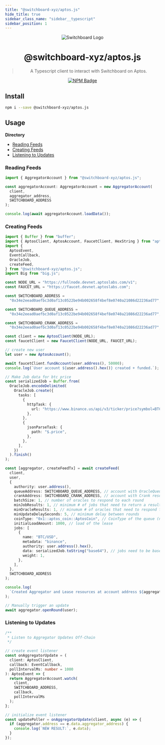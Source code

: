 ```yaml
---
title: "@switchboard-xyz/aptos.js"
hide_title: true
sidebar_class_name: "sidebar__typescript"
sidebar_position: 1
---
```


<div align="center">

![Switchboard Logo](https://github.com/switchboard-xyz/sbv2-core/raw/main/website/static/img/icons/switchboard/avatar.png)

# @switchboard-xyz/aptos.js

> A Typescript client to interact with Switchboard on Aptos.

[![NPM Badge](https://img.shields.io/github/package-json/v/switchboard-xyz/aptos-sdk?color=red&filename=javascript%2Faptos.js%2Fpackage.json&label=%40switchboard-xyz%2Faptos.js&logo=npm)](https://www.npmjs.com/package/@switchboard-xyz/aptos.js)

</div>

## Install

```bash
npm i --save @switchboard-xyz/aptos.js
```

## Usage

**Directory**

- [Reading Feeds](#reading-feeds)
- [Creating Feeds](#creating-feeds)
- [Listening to Updates](#listening-to-updates)

### Reading Feeds

```ts
import { AggregatorAccount } from "@switchboard-xyz/aptos.js";

const aggregatorAccount: AggregatorAccount = new AggregatorAccount(
  client,
  aggregator_address,
  SWITCHBOARD_ADDRESS
);

console.log(await aggregatorAccount.loadData());
```

### Creating Feeds

```ts
import { Buffer } from "buffer";
import { AptosClient, AptosAccount, FaucetClient, HexString } from "aptos";
import {
  AptosEvent,
  EventCallback,
  OracleJob,
  createFeed,
} from "@switchboard-xyz/aptos.js";
import Big from "big.js";

const NODE_URL = "https://fullnode.devnet.aptoslabs.com/v1";
const FAUCET_URL = "https://faucet.devnet.aptoslabs.com";

const SWITCHBOARD_ADDRESS =
  "0x34e2eead0aefbc3d0af13c0522be94b002658f4bef8e0740a21086d22236ad77";

const SWITCHBOARD_QUEUE_ADDRESS =
  "0x34e2eead0aefbc3d0af13c0522be94b002658f4bef8e0740a21086d22236ad77";

const SWITCHBOARD_CRANK_ADDRESS =
  "0x34e2eead0aefbc3d0af13c0522be94b002658f4bef8e0740a21086d22236ad77";

const client = new AptosClient(NODE_URL);
const faucetClient = new FaucetClient(NODE_URL, FAUCET_URL);

// create new user
let user = new AptosAccount();

await faucetClient.fundAccount(user.address(), 50000);
console.log(`User account ${user.address().hex()} created + funded.`);

// Make Job data for btc price
const serializedJob = Buffer.from(
  OracleJob.encodeDelimited(
    OracleJob.create({
      tasks: [
        {
          httpTask: {
            url: "https://www.binance.us/api/v3/ticker/price?symbol=BTCUSD",
          },
        },
        {
          jsonParseTask: {
            path: "$.price",
          },
        },
      ],
    })
  ).finish()
);

const [aggregator, createFeedTx] = await createFeed(
  client,
  user,
  {
    authority: user.address(),
    queueAddress: SWITCHBOARD_QUEUE_ADDRESS, // account with OracleQueue resource
    crankAddress: SWITCHBOARD_CRANK_ADDRESS, // account with Crank resource
    batchSize: 1, // number of oracles to respond to each round
    minJobResults: 1, // minimum # of jobs that need to return a result
    minOracleResults: 1, // minumum # of oracles that need to respond for a result
    minUpdateDelaySeconds: 5, // minimum delay between rounds
    coinType: "0x1::aptos_coin::AptosCoin", // CoinType of the queue (now only AptosCoin)
    initialLoadAmount: 1000, // load of the lease
    jobs: [
      {
        name: "BTC/USD",
        metadata: "binance",
        authority: user.address().hex(),
        data: serializedJob.toString("base64"), // jobs need to be base64 encoded strings
        weight: 1,
      },
    ],
  },
  SWITCHBOARD_ADDRESS
);

console.log(
  `Created Aggregator and Lease resources at account address ${aggregator.address}. Tx hash ${createFeedTx}`
);

// Manually trigger an update
await aggregator.openRound(user);
```

### Listening to Updates

```ts
/**
 * Listen to Aggregator Updates Off-Chain
 */

// create event listener
const onAggregatorUpdate = (
  client: AptosClient,
  callback: EventCallback,
  pollIntervalMs: number = 1000
): AptosEvent => {
  return AggregatorAccount.watch(
    client,
    SWITCHBOARD_ADDRESS,
    callback,
    pollIntervalMs
  );
};

// initialize event listener
const updatePoller = onAggregatorUpdate(client, async (e) => {
  if (aggregator.address == e.data.aggregator_address) {
    console.log(`NEW RESULT:`, e.data);
  }
});
```
